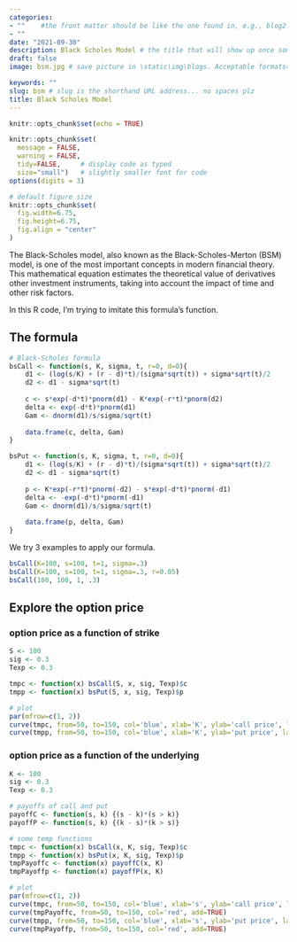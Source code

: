 ```yaml
---
categories:  
- ""    #the front matter should be like the one found in, e.g., blog2.md. It cannot be like the normal Rmd we used
- ""
date: "2021-09-30"
description: Black Scholes Model # the title that will show up once someone gets to this page
draft: false
image: bsm.jpg # save picture in \static\img\blogs. Acceptable formats= jpg, jpeg, or png . Your iPhone pics wont work

keywords: ""
slug: bsm # slug is the shorthand URL address... no spaces plz
title: Black Scholes Model
---
```


```r
knitr::opts_chunk$set(echo = TRUE)
```

```r
knitr::opts_chunk$set(
  message = FALSE, 
  warning = FALSE, 
  tidy=FALSE,     # display code as typed
  size="small")   # slightly smaller font for code
options(digits = 3)

# default figure size
knitr::opts_chunk$set(
  fig.width=6.75, 
  fig.height=6.75,
  fig.align = "center"
)
```

The Black-Scholes model, also known as the Black-Scholes-Merton (BSM) model, is one of the most important concepts in modern financial theory. This mathematical equation estimates the theoretical value of derivatives other investment instruments, taking into account the impact of time and other risk factors.

In this R code, I'm trying to imitate this formula's function.

## The formula
```r
# Black-Scholes formula
bsCall <- function(s, K, sigma, t, r=0, d=0){
    d1 <- (log(s/K) + (r - d)*t)/(sigma*sqrt(t)) + sigma*sqrt(t)/2
    d2 <- d1 - sigma*sqrt(t)
    
    c <- s*exp(-d*t)*pnorm(d1) - K*exp(-r*t)*pnorm(d2)
    delta <- exp(-d*t)*pnorm(d1)
    Gam <- dnorm(d1)/s/sigma/sqrt(t)
    
    data.frame(c, delta, Gam)
}

bsPut <- function(s, K, sigma, t, r=0, d=0){
    d1 <- (log(s/K) + (r - d)*t)/(sigma*sqrt(t)) + sigma*sqrt(t)/2
    d2 <- d1 - sigma*sqrt(t)
    
    p <- K*exp(-r*t)*pnorm(-d2) - s*exp(-d*t)*pnorm(-d1)
    delta <- -exp(-d*t)*pnorm(-d1)
    Gam <- dnorm(d1)/s/sigma/sqrt(t)
    
    data.frame(p, delta, Gam)
}
```

We try 3 examples to apply our formula.
```r
bsCall(K=100, s=100, t=1, sigma=.3)
bsCall(K=100, s=100, t=1, sigma=.3, r=0.05)
bsCall(100, 100, 1, .3)
```

## Explore the option price
### option price as a function of strike
```r

S <- 100
sig <- 0.3
Texp <- 0.3

tmpc <- function(x) bsCall(S, x, sig, Texp)$c
tmpp <- function(x) bsPut(S, x, sig, Texp)$p

# plot
par(mfrow=c(1, 2))
curve(tmpc, from=50, to=150, col='blue', xlab='K', ylab='call price', las=1)
curve(tmpp, from=50, to=150, col='blue', xlab='K', ylab='put price', las=1)

```

### option price as a function of the underlying
```r

K <- 100
sig <- 0.3
Texp <- 0.3

# payoffs of call and put
payoffC <- function(s, k) {(s - k)*(s > k)}
payoffP <- function(s, k) {(k - s)*(k > s)}

# some temp functions
tmpc <- function(x) bsCall(x, K, sig, Texp)$c
tmpp <- function(x) bsPut(x, K, sig, Texp)$p
tmpPayoffc <- function(x) payoffC(x, K)
tmpPayoffp <- function(x) payoffP(x, K)

# plot
par(mfrow=c(1, 2))
curve(tmpc, from=50, to=150, col='blue', xlab='s', ylab='call price', las=1)
curve(tmpPayoffc, from=50, to=150, col='red', add=TRUE)
curve(tmpp, from=50, to=150, col='blue', xlab='s', ylab='put price', las=1)
curve(tmpPayoffp, from=50, to=150, col='red', add=TRUE)

```

